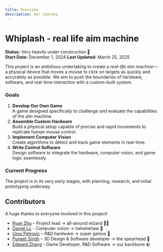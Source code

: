 ```yaml
---
title: Overview
description: Our journey
---
```


# Whiplash - real life aim machine

**Status:** Very heavily under construction 🚧  
**Start Date:** December 1, 2024
**Last Updated:** March 25, 2025

This project is an ambitious undertaking to create a _real-life aim machine_—a physical device that moves a mouse to click on targets as quickly and accurately as possible. We aim to push the boundaries of hardware, software, and real-time interaction with a custom-built system.

### **Goals**

1. **Develop Our Own Game**  
   A game designed specifically to challenge and evaluate the capabilities of the aim machine.
2. **Assemble Custom Hardware**  
   Build a physical setup capable of precise and rapid movements to replicate human mouse control.
3. **Implement Computer Vision**  
   Create algorithms to detect and track game elements in real-time.
4. **Write Control Software**  
   Design software to integrate the hardware, computer vision, and game logic seamlessly.

### **Current Progress**

The project is in its very early stages, with planning, research, and initial prototyping underway.

## **Contributors**

A huge thanks to everyone involved in this project!

- [Ryan Zhu](https://github.com/Juno9170) – Project lead &rarr; all-around wizard 🧙‍♂️
- [Daniel Lu](https://github.com/FinityFly) - Computer vision &rarr; hehehehaw 🐷
- [Uros Petrovic](https://github.com/Crooder1) – R&D hardware &rarr; super genius 🧠
- [Puneet Singh](https://github.com/punz1738) – 3D Design & Software developer &rarr; the spearhead 💪
- [Edward Zhang](https://github.com/edwardzhang00) - Game Developer, R&D Software &rarr; our backbone 🪨
